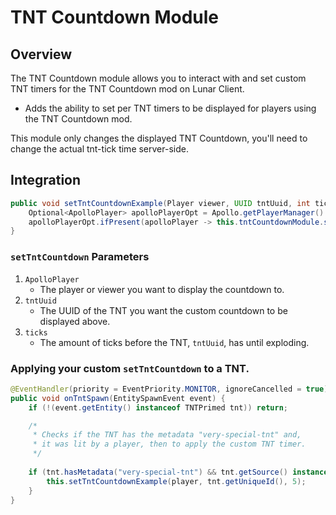 
# TNT Countdown Module

## Overview

The TNT Countdown module allows you to interact with and set custom TNT timers for the TNT Countdown mod on Lunar Client.

- Adds the ability to set per TNT timers to be displayed for players using the TNT Countdown mod.

<Callout type="info">
  This module only changes the displayed TNT Countdown, you'll need to change the actual tnt-tick time server-side.
</Callout>

## Integration

```java
public void setTntCountdownExample(Player viewer, UUID tntUuid, int ticks) {
    Optional<ApolloPlayer> apolloPlayerOpt = Apollo.getPlayerManager().getPlayer(viewer.getUniqueId());
    apolloPlayerOpt.ifPresent(apolloPlayer -> this.tntCountdownModule.setTntCountdown(apolloPlayer, tntUuid, ticks));
}
```

### `setTntCountdown` Parameters

1. `ApolloPlayer`
   - The player or viewer you want to display the countdown to.
2. `tntUuid`
   - The UUID of the TNT you want the custom countdown to be displayed above.
3. `ticks`
   - The amount of ticks before the TNT, `tntUuid`, has until exploding.

### Applying your custom `setTntCountdown` to a TNT.

```java
@EventHandler(priority = EventPriority.MONITOR, ignoreCancelled = true)
public void onTntSpawn(EntitySpawnEvent event) {
    if (!(event.getEntity() instanceof TNTPrimed tnt)) return;

    /*
     * Checks if the TNT has the metadata "very-special-tnt" and,
     * it was lit by a player, then to apply the custom TNT timer.
     */
    
    if (tnt.hasMetadata("very-special-tnt") && tnt.getSource() instanceof Player player) {
        this.setTntCountdownExample(player, tnt.getUniqueId(), 5);
    }
}
```
